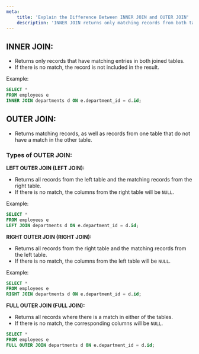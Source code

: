 ```yaml
---
meta:
    title: 'Explain the Difference Between INNER JOIN and OUTER JOIN'
    description: 'INNER JOIN returns only matching records from both tables, while OUTER JOIN includes all records, even if no match exists. Learn the key differences.'
---
```


## INNER JOIN:

-   Returns only records that have matching entries in both joined tables.
-   If there is no match, the record is not included in the result.

Example:

```sql
SELECT *
FROM employees e
INNER JOIN departments d ON e.department_id = d.id;
```

## OUTER JOIN:

-   Returns matching records, as well as records from one table that do not have a match in the other table.

### Types of OUTER JOIN:

**LEFT OUTER JOIN (LEFT JOIN):**

-   Returns all records from the left table and the matching records from the right table.
-   If there is no match, the columns from the right table will be `NULL`.

Example:

```sql
SELECT *
FROM employees e
LEFT JOIN departments d ON e.department_id = d.id;
```

**RIGHT OUTER JOIN (RIGHT JOIN):**

-   Returns all records from the right table and the matching records from the left table.
-   If there is no match, the columns from the left table will be `NULL`.

Example:

```sql
SELECT *
FROM employees e
RIGHT JOIN departments d ON e.department_id = d.id;
```

**FULL OUTER JOIN (FULL JOIN):**

-   Returns all records where there is a match in either of the tables.
-   If there is no match, the corresponding columns will be `NULL`.

```sql
SELECT *
FROM employees e
FULL OUTER JOIN departments d ON e.department_id = d.id;
```
